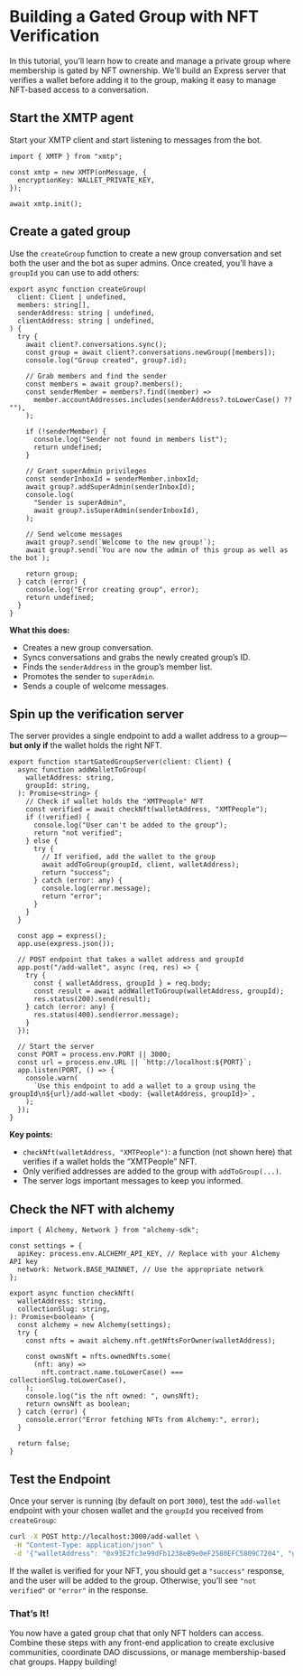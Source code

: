 # Building a Gated Group with NFT Verification

In this tutorial, you’ll learn how to create and manage a private group where membership is gated by NFT ownership. We’ll build an Express server that verifies a wallet before adding it to the group, making it easy to manage NFT-based access to a conversation.

## Start the XMTP agent

Start your XMTP client and start listening to messages from the bot.

```tsx
import { XMTP } from "xmtp";

const xmtp = new XMTP(onMessage, {
  encryptionKey: WALLET_PRIVATE_KEY,
});

await xmtp.init();
```

## Create a gated group

Use the `createGroup` function to create a new group conversation and set both the user and the bot as super admins. Once created, you’ll have a `groupId` you can use to add others:

```tsx
export async function createGroup(
  client: Client | undefined,
  members: string[],
  senderAddress: string | undefined,
  clientAddress: string | undefined,
) {
  try {
    await client?.conversations.sync();
    const group = await client?.conversations.newGroup([members]);
    console.log("Group created", group?.id);

    // Grab members and find the sender
    const members = await group?.members();
    const senderMember = members?.find((member) =>
      member.accountAddresses.includes(senderAddress?.toLowerCase() ?? ""),
    );

    if (!senderMember) {
      console.log("Sender not found in members list");
      return undefined;
    }

    // Grant superAdmin privileges
    const senderInboxId = senderMember.inboxId;
    await group?.addSuperAdmin(senderInboxId);
    console.log(
      "Sender is superAdmin",
      await group?.isSuperAdmin(senderInboxId),
    );

    // Send welcome messages
    await group?.send(`Welcome to the new group!`);
    await group?.send(`You are now the admin of this group as well as the bot`);

    return group;
  } catch (error) {
    console.log("Error creating group", error);
    return undefined;
  }
}
```

**What this does:**

- Creates a new group conversation.
- Syncs conversations and grabs the newly created group’s ID.
- Finds the `senderAddress` in the group’s member list.
- Promotes the sender to `superAdmin`.
- Sends a couple of welcome messages.

## Spin up the verification server

The server provides a single endpoint to add a wallet address to a group—**but only if** the wallet holds the right NFT.

```tsx [src/index.ts]
export function startGatedGroupServer(client: Client) {
  async function addWalletToGroup(
    walletAddress: string,
    groupId: string,
  ): Promise<string> {
    // Check if wallet holds the "XMTPeople" NFT
    const verified = await checkNft(walletAddress, "XMTPeople");
    if (!verified) {
      console.log("User can't be added to the group");
      return "not verified";
    } else {
      try {
        // If verified, add the wallet to the group
        await addToGroup(groupId, client, walletAddress);
        return "success";
      } catch (error: any) {
        console.log(error.message);
        return "error";
      }
    }
  }

  const app = express();
  app.use(express.json());

  // POST endpoint that takes a wallet address and groupId
  app.post("/add-wallet", async (req, res) => {
    try {
      const { walletAddress, groupId } = req.body;
      const result = await addWalletToGroup(walletAddress, groupId);
      res.status(200).send(result);
    } catch (error: any) {
      res.status(400).send(error.message);
    }
  });

  // Start the server
  const PORT = process.env.PORT || 3000;
  const url = process.env.URL || `http://localhost:${PORT}`;
  app.listen(PORT, () => {
    console.warn(
      `Use this endpoint to add a wallet to a group using the groupId\n${url}/add-wallet <body: {walletAddress, groupId}>`,
    );
  });
}
```

**Key points:**

- `checkNft(walletAddress, "XMTPeople")`: a function (not shown here) that verifies if a wallet holds the “XMTPeople” NFT.
- Only verified addresses are added to the group with `addToGroup(...)`.
- The server logs important messages to keep you informed.

## Check the NFT with alchemy

```tsx
import { Alchemy, Network } from "alchemy-sdk";

const settings = {
  apiKey: process.env.ALCHEMY_API_KEY, // Replace with your Alchemy API key
  network: Network.BASE_MAINNET, // Use the appropriate network
};

export async function checkNft(
  walletAddress: string,
  collectionSlug: string,
): Promise<boolean> {
  const alchemy = new Alchemy(settings);
  try {
    const nfts = await alchemy.nft.getNftsForOwner(walletAddress);

    const ownsNft = nfts.ownedNfts.some(
      (nft: any) =>
        nft.contract.name.toLowerCase() === collectionSlug.toLowerCase(),
    );
    console.log("is the nft owned: ", ownsNft);
    return ownsNft as boolean;
  } catch (error) {
    console.error("Error fetching NFTs from Alchemy:", error);
  }

  return false;
}
```

## Test the Endpoint

Once your server is running (by default on port `3000`), test the `add-wallet` endpoint with your chosen wallet and the `groupId` you received from `createGroup`:

```bash
curl -X POST http://localhost:3000/add-wallet \
 -H "Content-Type: application/json" \
 -d '{"walletAddress": "0x93E2fc3e99dFb1238eB9e0eF2580EFC5809C7204", "groupId": "b9ab876c87ef3cf63b81c8d45c824fae"}'
```

If the wallet is verified for your NFT, you should get a `"success"` response, and the user will be added to the group. Otherwise, you’ll see `"not verified"` or `"error"` in the response.

### That’s It!

You now have a gated group chat that only NFT holders can access. Combine these steps with any front-end application to create exclusive communities, coordinate DAO discussions, or manage membership-based chat groups. Happy building!
